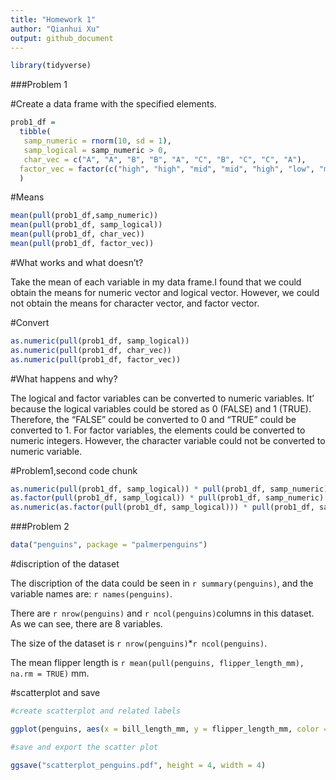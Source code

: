 ```yaml
---
title: "Homework 1"
author: "Qianhui Xu"
output: github_document
---
```



```r
library(tidyverse)
```

###Problem 1

#Create a data frame with the specified elements. 

```r
prob1_df = 
  tibble(
   samp_numeric = rnorm(10, sd = 1),
   samp_logical = samp_numeric > 0,
   char_vec = c("A", "A", "B", "B", "A", "C", "B", "C", "C", "A"),
  factor_vec = factor(c("high", "high", "mid", "mid", "high", "low", "mid", "low", "low", "high"))
  )
```

#Means
```r
mean(pull(prob1_df,samp_numeric))
mean(pull(prob1_df, samp_logical))
mean(pull(prob1_df, char_vec))
mean(pull(prob1_df, factor_vec))
```

#What works and what doesn't?

Take the mean of each variable in my data frame.I found that we could obtain the means for numeric vector and logical vector. However, we could not obtain the means for character vector, and factor vector. 

#Convert

```r
as.numeric(pull(prob1_df, samp_logical))
as.numeric(pull(prob1_df, char_vec))
as.numeric(pull(prob1_df, factor_vec))
```

#What happens and why?

The logical and factor variables can be converted to numeric variables. It' because the logical variables could be stored as 0 (FALSE) and 1 (TRUE). Therefore,  the "FALSE" could be converted to 0  and  "TRUE" could be converted to 1. For factor variables, the elements could be converted to numeric integers. However, the character variable could not be converted to numeric variable.

#Problem1,second code chunk

```r
as.numeric(pull(prob1_df, samp_logical)) * pull(prob1_df, samp_numeric)
as.factor(pull(prob1_df, samp_logical)) * pull(prob1_df, samp_numeric)
as.numeric(as.factor(pull(prob1_df, samp_logical))) * pull(prob1_df, samp_numeric)
```

###Problem 2

```r
data("penguins", package = "palmerpenguins")
```
#discription of the dataset

The discription of the data could be seen in `r summary(penguins)`, and the variable names are: `r names(penguins)`.  

There are `r nrow(penguins)` and `r ncol(penguins)`columns in this dataset. As we can see, there are 8 variables.

The size of the dataset is `r nrow(penguins)`*`r ncol(penguins)`.

The mean flipper length is `r mean(pull(penguins, flipper_length_mm), na.rm = TRUE)` mm.

#scatterplot and save
```r

#create scatterplot and related labels

ggplot(penguins, aes(x = bill_length_mm, y = flipper_length_mm, color = species)) + geom_point() + ggtitle("Scatter plot")

#save and export the scatter plot

ggsave("scatterplot_penguins.pdf", height = 4, width = 4) 

```










